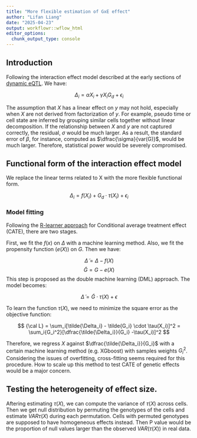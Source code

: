 ```yaml
---
title: "More flexible estimation of GxE effect"
author: "Lifan Liang"
date: "2025-04-23"
output: workflowr::wflow_html
editor_options:
  chunk_output_type: console
---
```


## Introduction

Following the  interaction effect model described at the early sections of [dynamic eQTL](dynamic_eqtl.html). We have:

$$
    \Delta_i = \alpha X_i + \gamma X_i G_d + \epsilon_i
$$

The assumption that $X$ has a linear effect on $y$ may not hold, especially when $X$ are not derived from factorization of $y$. For example, pseudo time or cell state are inferred by grouping similar cells together without linear decomposition. If the relationship between $X$ and $y$ are not captured correctly, the residual, $\sigma$ would be much larger. As a result, the standard error of $\beta$, for instance, computed as $\dfrac{\sigma}{var(G)}$, would be much larger. Therefore, statistical power would be severely compromised.

## Functional form of the interaction effect model

We replace the linear terms related to X with the more flexible functional form.

$$
\Delta_i = f(X_i) + G_d \cdot\tau(X_i) + \epsilon_i
$$

### Model fitting

Following the [R-learner approach](https://doi.org/10.1093/biomet/asaa076) for Conditional average treatment effect (CATE), there are two stages.

First, we fit the $f(x)$ on $\Delta$ with a machine learning method. Also, we fit the propensity function ($e(X)$) on $G$. Then we have:

$$
\tilde{\Delta} = \Delta - f(X)
$$
$$
\tilde{G} = G - e(X)
$$
This step is proposed as the double machine learning (DML) approach. The model becomes:

$$
\tilde{\Delta} = \tilde{G} \cdot \tau(X) + \epsilon
$$

To learn the function $\tau(X)$, we need to minimize the square error as the objective function:

$$
{\cal L} = \sum_i[\tilde{\Delta_i} - \tilde{G_i} \cdot \tau(X_i)]^2 = \sum_i{G_i^2}[\dfrac{\tilde{\Delta_i}}{G_i} -\tau(X_i)]^2
$$

Therefore, we regress $X$ against $\dfrac{\tilde{\Delta_i}}{G_i}$ with a certain machine learning method (e.g. XGboost) with samples weights $G_i^2$. Considering the issues of overfitting, cross-fitting seems required for this procedure. How to scale up this method to test CATE of genetic effects would be a major concern.

## Testing the heterogeneity of effect size.

Aftering estimating $\tau(X)$, we can compute the variance of $\tau(X)$ across cells. Then we get null distribution by permuting the genotypes of the cells and estimate $VAR\tau(X)$ during each permutation. Cells with permuted genotypes are supposed to have homogeneous effects instead. Then P value would be the proportion of null values larger than the observed $VAR(\tau(X))$ in real data.

